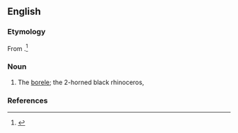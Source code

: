 ==English==

===Etymology===
From {{bor|en|sn}}.<ref>{{R:Merriam-Webster Online}}</ref>

===Noun===
{{en-noun|-}}

# {{lb|en|zoology}} The [[borele]]; the 2-horned black rhinoceros, {{taxlink|Diceros bicornis|species|noshow=1}}

===References===
<references/>